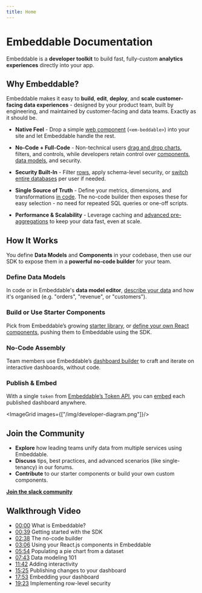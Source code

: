 ```yaml
---
title: Home 
---
```


# Embeddable Documentation

Embeddable is a **developer toolkit** to build fast, fully-custom **analytics experiences** directly into your app.

<CardGrid>
  <LinkCard title="Quick-start guide" href="/getting-started/quick-start-guide" icon="⚡"/> 
  <LinkCard title="Defining data models" href="/data-modeling/introduction" icon="📊"/> 
  <LinkCard title="Building components" href="/development/introduction" icon="🛠️" marginTop="0.5rem"/> 
  <LinkCard title="Crafting dashboards" href="/dashboards/introduction" icon="📈" marginTop="0.5rem"/> 
</CardGrid>

## Why Embeddable?

Embeddable makes it easy to **build**, **edit**, **deploy**, and **scale customer-facing data experiences** - designed by your product team, built by engineering, and maintained by customer-facing and data teams. Exactly as it should be.

- **Native Feel** - Drop a simple [web component](/deployment/embedding) (`<em-beddable>`) into your site and let Embeddable handle the rest.

- **No-Code + Full-Code** - Non-technical users [drag and drop charts](/dashboards/introduction), filters, and controls, while developers retain control over [components](/development/introduction), [data models](/data-modeling/introduction), and security.

- **Security Built-In** - Filter [rows](/data-modeling/row-level-security), apply schema-level security, or [switch entire databases](/data/environments) per user if needed.

- **Single Source of Truth** - Define your metrics, dimensions, and transformations [in code](/data-modeling/defining-models). The no-code builder then exposes these for easy selection - no need for repeated SQL queries or one-off scripts.

- **Performance & Scalability** - Leverage caching and [advanced pre-aggregations](/data-modeling/caching/pre-aggregations) to keep your data fast, even at scale.

## How It Works

You define **Data Models** and **Components** in your codebase, then use our SDK to expose them in a **powerful no-code builder** for your team. 

<Steps>

### **Define Data Models** 
   In code or in Embeddable's **data model editor**, [describe your data](/data-modeling/introduction) and how it's organised (e.g. "orders", "revenue", or "customers").  
### **Build or Use Starter Components**
   Pick from Embeddable’s growing [starter library](/dashboards/starter-components), or [define your own React components](/development/introduction), pushing them to Embeddable using the SDK.   
### **No-Code Assembly**
   Team members use Embeddable’s [dashboard builder](/dashboards/introduction) to craft and iterate on interactive dashboards, without code.  
### **Publish & Embed**
   With a single `token` from [Embeddable’s Token API](/deployment/tokens-api), you can [embed](/deployment/embedding) each published dashboard anywhere.

</Steps>

<ImageGrid images={["/img/developer-diagram.png"]}/>

## Join the Community

- **Explore** how leading teams unify data from multiple services using Embeddable.
- **Discuss** tips, best practices, and advanced scenarios (like single-tenancy) in our forums.
- **Contribute** to our starter components or build your own custom components.

[**Join the slack community**](https://join.slack.com/t/embeddablecommunity/shared_invite/zt-20b4f6s10-gULqO6riqutJcbUi_FJmZA)


## Walkthrough Video 

<ExternalVideo src="https://www.youtube.com/embed/6b-lzaKbXT4?rel=0"/>

- [00:00](https://youtu.be/6b-lzaKbXT4?si=8FXqFmISlw73cifJ&t=0s) What is Embeddable?
- [00:39](https://youtu.be/6b-lzaKbXT4?si=8FXqFmISlw73cifJ&t=39s) Getting started with the SDK
- [02:38](https://youtu.be/6b-lzaKbXT4?si=8FXqFmISlw73cifJ&t=158s) The no-code builder
- [03:06](https://youtu.be/6b-lzaKbXT4?si=8FXqFmISlw73cifJ&t=186s) Using your React.js components in Embeddable
- [05:54](https://youtu.be/6b-lzaKbXT4?si=8FXqFmISlw73cifJ&t=354s) Populating a pie chart from a dataset
- [07:43](https://youtu.be/6b-lzaKbXT4?si=8FXqFmISlw73cifJ&t=463s) Data modeling 101
- [11:42](https://youtu.be/6b-lzaKbXT4?si=8FXqFmISlw73cifJ&t=702s) Adding interactivity
- [15:25](https://youtu.be/6b-lzaKbXT4?si=8FXqFmISlw73cifJ&t=925s) Publishing changes to your dashboard
- [17:53](https://youtu.be/6b-lzaKbXT4?si=8FXqFmISlw73cifJ&t=1073s) Embedding your dashboard
- [19:23](https://youtu.be/6b-lzaKbXT4?si=8FXqFmISlw73cifJ&t=1163s) Implementing row-level security